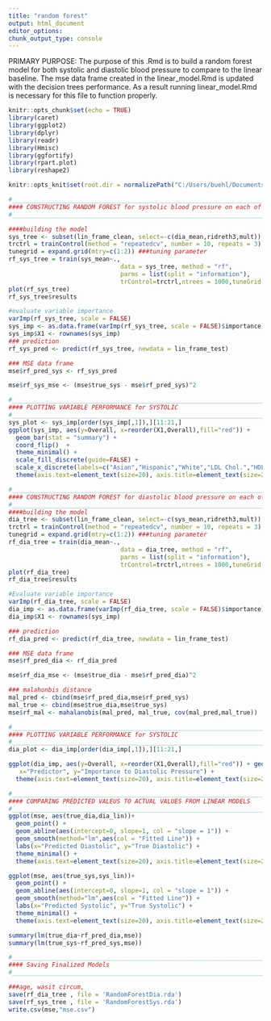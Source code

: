 ---
title: "random forest"
output: html_document
editor_options: 
chunk_output_type: console
---

PRIMARY PURPOSE: 
The purpose of this .Rmd is to build a random forest model for both systolic and diastolic blood pressure to compare to the linear baseline. The mse data frame created in the linear_model.Rmd is updated with the decision trees performance. As a result running linear_model.Rmd is necessary for this file to function properly. 



```{r setup, include=FALSE}
knitr::opts_chunk$set(echo = TRUE)
library(caret) 
library(ggplot2)
library(dplyr)
library(readr)
library(Hmisc)
library(ggfortify)
library(rpart.plot)
library(reshape2)

knitr::opts_knit$set(root.dir = normalizePath("C:/Users/buehl/Documents/classes/senior-research"))
```


```{r}
#___________________________________________________________________________________________________
#### CONSTRUCTING RANDOM FOREST for systolic blood pressure on each of the clusters 
#___________________________________________________________________________________________________

####building the model
sys_tree <- subset(lin_frame_clean, select=-c(dia_mean,ridreth3,mult))
trctrl = trainControl(method = "repeatedcv", number = 10, repeats = 3)
tunegrid = expand.grid(mtry=c(1:2)) ###tuning parameter
rf_sys_tree = train(sys_mean~., 
                               data = sys_tree, method = "rf", 
                               parms = list(split = "information"), 
                               trControl=trctrl,ntrees = 1000,tuneGrid = tunegrid,importance=TRUE)
plot(rf_sys_tree)
rf_sys_tree$results

#evaluate variable importance
varImp(rf_sys_tree, scale = FALSE)
sys_imp <- as.data.frame(varImp(rf_sys_tree, scale = FALSE)$importance)
sys_imp$X1 <- rownames(sys_imp)
### prediction 
rf_sys_pred <- predict(rf_sys_tree, newdata = lin_frame_test)

### MSE data frame 
mse$rf_pred_sys <- rf_sys_pred

mse$rf_sys_mse <- (mse$true_sys - mse$rf_pred_sys)^2
```

```{r}
#___________________________________________________________________________________________________
#### PLOTTING VARIABLE PERFORMANCE for SYSTOLIC 
#___________________________________________________________________________________________________
sys_plot <- sys_imp[order(sys_imp[,1]),][11:21,]
ggplot(sys_imp, aes(y=Overall, x=reorder(X1,Overall),fill="red")) + 
  geom_bar(stat = "summary") + 
  coord_flip()  + 
  theme_minimal() + 
  scale_fill_discrete(guide=FALSE) + 
  scale_x_discrete(labels=c("Asian","Hispanic","White","LDL Chol.","HDL Chol.","Diabetes","Cholesterol","Black","Leg Circum.","Lower Arm Circum.","Gender","Glucose","Abdomin Circum.","Upper Arm Circum.", "Height","BMI","Hypertension Med.","Waist Circum.","Weight","Hypertension","Age")) +   labs(x="Predictor", y="Importance to Systolic") +
  theme(axis.text=element_text(size=20), axis.title=element_text(size=20)) 
```


```{r}
#___________________________________________________________________________________________________
#### CONSTRUCTING RANDOM FOREST for diastolic blood pressure on each of the clusters 
#___________________________________________________________________________________________________
####building the model 
dia_tree <- subset(lin_frame_clean, select=-c(sys_mean,ridreth3,mult))
trctrl = trainControl(method = "repeatedcv", number = 10, repeats = 3)
tunegrid = expand.grid(mtry=c(1:2)) ###tuning parameter
rf_dia_tree = train(dia_mean~., 
                               data = dia_tree, method = "rf", 
                               parms = list(split = "information"), 
                               trControl=trctrl,ntrees = 1000,tuneGrid = tunegrid,importance = TRUE)
plot(rf_dia_tree)
rf_dia_tree$results

#Evaluate variable importance
varImp(rf_dia_tree, scale = FALSE)
dia_imp <- as.data.frame(varImp(rf_dia_tree, scale = FALSE)$importance)
dia_imp$X1 <- rownames(sys_imp)

### prediction 
rf_dia_pred <- predict(rf_dia_tree, newdata = lin_frame_test)

### MSE data frame 
mse$rf_pred_dia <- rf_dia_pred

mse$rf_dia_mse <- (mse$true_dia - mse$rf_pred_dia)^2

### malahonbis distance 
mal_pred <- cbind(mse$rf_pred_dia,mse$rf_pred_sys)
mal_true <- cbind(mse$true_dia,mse$true_sys)
mse$rf_mal <- mahalanobis(mal_pred, mal_true, cov(mal_pred,mal_true))
```


```{r}
#___________________________________________________________________________________________________
#### PLOTTING VARIABLE PERFORMANCE for SYSTOLIC 
#___________________________________________________________________________________________________
dia_plot <- dia_imp[order(dia_imp[,1]),][11:21,]

ggplot(dia_imp, aes(y=Overall, x=reorder(X1,Overall),fill="red")) + geom_bar(stat = "summary") + coord_flip()  + theme_minimal() + scale_fill_discrete(guide=FALSE) + scale_x_discrete(labels=c("Black","Hispanic","White","HDL Chol.","Glucose","Diabetes","Gender","Hypertension Med.", "Asian","Leg Circum.","Lower Arm Circum.", "Hypertension","LDL Chol.","Height","Abdomin Circum.","Upper Arm Circum.","Cholesterol","BMI","Weight","Waist Circum.","Age")) + labs( 
   x="Predictor", y="Importance to Diastolic Pressure") +
  theme(axis.text=element_text(size=20), axis.title=element_text(size=20)) 


```

```{r}
#___________________________________________________________________________________________________
#### COMPARING PREDICTED VALEUS TO ACTUAL VALUES FROM LINEAR MODELS 
#___________________________________________________________________________________________________
ggplot(mse, aes(true_dia,dia_lin))+
  geom_point() + 
  geom_abline(aes(intercept=0, slope=1, col = "slope = 1")) + 
  geom_smooth(method="lm",aes(col = "Fitted Line")) +
  labs(x="Predicted Diastolic", y="True Diastolic") + 
  theme_minimal() +
  theme(axis.text=element_text(size=20), axis.title=element_text(size=20,face="bold"),legend.text=element_text(size=20)) 

ggplot(mse, aes(true_sys,sys_lin))+
  geom_point() + 
  geom_abline(aes(intercept=0, slope=1, col = "slope = 1")) + 
  geom_smooth(method="lm",aes(col = "Fitted Line")) +
  labs(x="Predicted Systolic", y="True Systolic") + 
  theme_minimal() +
  theme(axis.text=element_text(size=20), axis.title=element_text(size=20,face="bold"),legend.text=element_text(size=20)) 

summary(lm(true_dia~rf_pred_dia,mse))
summary(lm(true_sys~rf_pred_sys,mse))
```

```{r}
#___________________________________________________________________________________________________
#### Saving Finalized Models 
#___________________________________________________________________________________________________

###age, wasit circum, 
save(rf_dia_tree , file = 'RandomForestDia.rda')
save(rf_sys_tree , file = 'RandomForestSys.rda')
write.csv(mse,"mse.csv")
```

